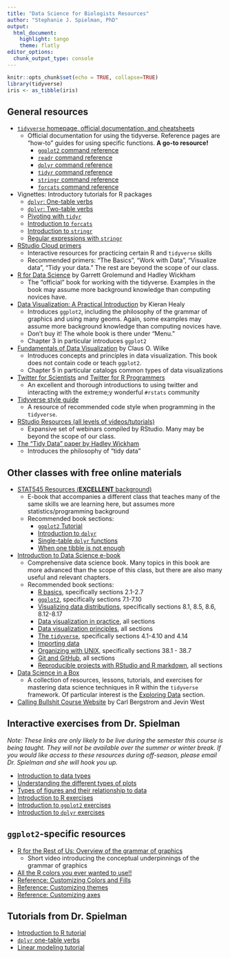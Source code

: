 ```yaml
---
title: "Data Science for Biologists Resources"
author: "Stephanie J. Spielman, PhD"
output: 
  html_document:
    highlight: tango
    theme: flatly
editor_options: 
  chunk_output_type: console
---
```


```r
knitr::opts_chunk$set(echo = TRUE, collapse=TRUE)
library(tidyverse)
iris <- as_tibble(iris)
```


## General resources

+ [`tidyverse` homepage, official documentation, and cheatsheets](https://www.tidyverse.org/)
  + Official documentation for using the tidyverse. Reference pages are "how-to" guides for using specific functions. **A go-to resource!**
    + [`ggplot2` command reference](https://ggplot2.tidyverse.org/reference/) 
    + [`readr` command reference](https://readr.tidyverse.org/reference/) 
    + [`dplyr` command reference](https://dplyr.tidyverse.org/reference/) 
    + [`tidyr` command reference](https://tidyr.tidyverse.org/reference/) 
    + [`stringr` command reference](https://stringr.tidyverse.org/reference/) 
    + [`forcats` command reference](https://forcats.tidyverse.org/reference/) 
  
+ Vignettes: Introductory tutorials for R packages
  + [`dplyr`: One-table verbs](https://cran.r-project.org/web/packages/dplyr/vignettes/dplyr.html)
  + [`dplyr`: Two-table verbs](https://cran.r-project.org/web/packages/dplyr/vignettes/two-table.html)
  + [Pivoting with `tidyr`](https://cran.r-project.org/web/packages/tidyr/vignettes/pivot.html)
  + [Introduction to `forcats`](https://cran.r-project.org/web/packages/forcats/vignettes/forcats.html)
  + [Introduction to `stringr`](https://cran.r-project.org/web/packages/stringr/vignettes/stringr.html)
  + [Regular expressions with `stringr`](https://cran.r-project.org/web/packages/stringr/vignettes/regular-expressions.html)

+ [RStudio Cloud primers](https://rstudio.cloud/learn/primers)
  + Interactive resources for practicing certain R and `tidyverse` skills
  + Recommended primers: "The Basics", "Work with Data", "Visualize data", "Tidy your data." The rest are beyond the scope of our class.
+ [R for Data Science](https://r4ds.had.co.nz/) by Garrett Grolemund and Hadley Wickham
  + The "official" book for working with the tidyverse. Examples in the book may assume more background knowledge than computing novices have.
+ [Data Visualization: A Practical Introduction](https://socviz.co/) by Kieran Healy
  + Introduces `ggplot2`, including the philosophy of the grammar of graphics and using many geoms. Again, some examples may assume more background knowledge than computing novices have.
  + Don't buy it! The whole book is there under "Menu."
  + Chapter 3 in particular introduces `ggplot2`
+ [Fundamentals of Data Visualization](https://clauswilke.com/dataviz) by Claus O. Wilke
  + Introduces concepts and principles in data visualization. This book does not contain code or teach `ggplot2`.
  + Chapter 5 in particular catalogs common types of data visualizations
+ [Twitter for Scientists](https://t4scientists.com/) and  [Twitter for R Programmers](https://www.t4rstats.com/)
  + An excellent and thorough introductions to using twitter and interacting with the extreme;y wonderful `#rstats` community
+ [Tidyverse style guide](https://style.tidyverse.org/)
  + A resource of recommended code style when programming in the `tidyverse`. 
+ [RStudio Resources (all levels of videos/tutorials)](https://resources.rstudio.com/)
  + Expansive set of webinars compiled by RStudio. Many may be beyond the scope of our class.
+ [The "Tidy Data" paper by Hadley Wickham](https://vita.had.co.nz/papers/tidy-data.pdf)
  + Introduces the philosophy of "tidy data"
  
## Other classes with free online materials

+ [STAT545 Resources (**EXCELLENT** background)](https://stat545.com/)
  + E-book that accompanies a different class that teaches many of the same skills we are learning here, but assumes more statistics/programming background
  + Recommended book sections:
    + [`ggplot2` Tutorial](https://stat545.com/ggplot2-tutorial.html)
    + [Introduction to `dplyr`](https://stat545.com/dplyr-intro.html)
    + [Single-table `dplyr` functions](https://stat545.com/dplyr-single.html)
    + [When one tibble is not enough](https://stat545.com/multiple-tibbles.html)

+ [Introduction to Data Science e-book](https://rafalab.github.io/dsbook/)
  + Comprehensive data science book. Many topics in this book are more advanced than the scope of this class, but there are also many useful and relevant chapters.
  + Recommended book sections:
    + [R basics](https://rafalab.github.io/dsbook/r-basics.html), specifically sections 2.1-2.7
    + [`ggplot2`](https://rafalab.github.io/dsbook/ggplot2.html), specifically sections 7.1-7.10
    + [Visualizing data distributions](https://rafalab.github.io/dsbook/distributions.html), specifically sections 8.1, 8.5, 8.6, 8.12-8.17
    + [Data visualization in practice](https://rafalab.github.io/dsbook/gapminder.html), all sections
    + [Data visualization principles](https://rafalab.github.io/dsbook/data-visualization-principles.html), all sections
    + [The `tidyverse`](https://rafalab.github.io/dsbook/tidyverse.html), specifically sections 4.1-4.10 and 4.14
    + [Importing data](https://rafalab.github.io/dsbook/importing-data.html)
    + [Organizing with UNIX](https://rafalab.github.io/dsbook/unix.html), specifically sections 38.1 - 38.7
    + [Git and GitHub](https://rafalab.github.io/dsbook/git.html), all sections
    + [Reproducible projects with RStudio and R markdown](https://rafalab.github.io/dsbook/reproducible-projects-with-rstudio-and-r-markdown.html), all sections
    
+ [Data Science in a Box](https://datasciencebox.org/index.html)
  + A collection of resources, lessons, tutorials, and exercises for mastering data science techniques in R within the `tidyverse` framework. Of particular interest is the [Exploring Data](https://datasciencebox.org/exploring-data.html) section.
+ [Calling Bullshit Course Website](https://callingbullshit.org/) by Carl Bergstrom and Jevin West


## Interactive exercises from Dr. Spielman

*Note: These links are only likely to be live during the semester this course is being taught. They will not be available over the summer or winter break. If you would like access to these resources during off-season, please email Dr. Spielman and she will hook you up.*

+ [Introduction to data types](https://rowanbiosci.shinyapps.io/datatypes/)
+ [Understanding the different types of plots](https://rowanbiosci.shinyapps.io/types_of_plots/)
+ [Types of figures and their relationship to data](https://rowanbiosci.shinyapps.io/data_figures/)
+ [Introduction to R exercises](https://rowanbiosci.shinyapps.io/intro_R/)
+ [Introduction to `ggplot2` exercises](https://rowanbiosci.shinyapps.io/intro_ggplot/)
+ [Introduction to `dplyr` exercises](https://rowanbiosci.shinyapps.io/intro_dplyr/)


## `ggplot2`-specific resources

+ [R for the Rest of Us: Overview of the grammar of graphics](https://rfortherestofus.com/2019/07/a-short-overview-of-the-grammar-of-graphics/)
  + Short video introducing the conceptual underpinnings of the grammar of graphics
+ [All the R colors you ever wanted to use!!](https://github.com/sjspielman/datascience_for_biologists/raw/master/spring2020/rmd_lessons/static/Rcolor.pdf)
+ [Reference: Customizing Colors and Fills](./tutorials/color_fill_scales.html)
+ [Reference: Customizing themes](./tutorials/themes.html)
+ [Reference: Customizing axes](./tutorials/axes.html)

## Tutorials from Dr. Spielman

+ [Introduction to R tutorial](./tutorials/introduction_to_R.html)
+ [`dplyr` one-table verbs](./tutorials/dplyr_onetable.html)
+ [Linear modeling tutorial](./tutorials/lm_tutorial.html)
